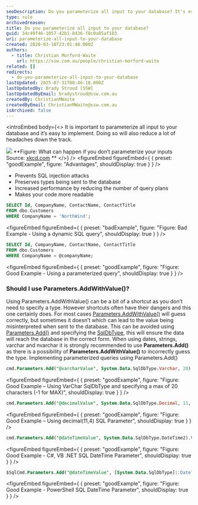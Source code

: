 ```yaml
---
seoDescription: Do you parameterize all input to your database? It's essential to safeguard against SQL injection attacks and improve query performance by reducing the number of query plans.
type: rule
archivedreason:
title: Do you parameterize all input to your database?
guid: 34c49f46-1057-42b1-8436-f8c0a05af103
uri: parameterize-all-input-to-your-database
created: 2020-03-18T23:01:48.000Z
authors:
  - title: Christian Morford-Waite
    url: https://ssw.com.au/people/christian-morford-waite
related: []
redirects:
  - do-you-parameterize-all-input-to-your-database
lastUpdated: 2025-07-31T00:46:18.000Z
lastUpdatedBy: Brady Stroud [SSW]
lastUpdatedByEmail: bradystroud@ssw.com.au
createdBy: ChristianMWaite
createdByEmail: ChristianMWaite@ssw.com.au
isArchived: false
---
```


<introEmbed
  body={<>
It is important to parameterize all input to your database and it’s easy to implement.
Doing so will also reduce a lot of headaches down the track.

![](/uploads/rules/parameterize-all-input-to-your-database/ParameterizeSqlInputsXKCD.png) **Figure: What can happen if you don’t parameterize your inputs
Source: [xkcd.com](https://xkcd.com/327/)
**
  </>}
/>
<figureEmbed figureEmbed={ {
  preset: "goodExample",
  figure: "Advantages",
  shouldDisplay: true
} } />


* Prevents SQL injection attacks
* Preserves types being sent to the database
* Increased performance by reducing the number of query plans
* Makes your code more readable

```sql
SELECT Id, CompanyName, ContactName, ContactTitle
FROM dbo.Customers
WHERE CompanyName = 'NorthWind';
```

<figureEmbed figureEmbed={ {
  preset: "badExample",
  figure: "Figure: Bad Example - Using a dynamic SQL query",
  shouldDisplay: true
} } />


```sql
SELECT Id, CompanyName, ContactName, ContactTitle
FROM dbo.Customers
WHERE CompanyName = @companyName;
```

<figureEmbed figureEmbed={ {
  preset: "goodExample",
  figure: "Figure: Good Example - Using a parameterized query",
  shouldDisplay: true
} } />


### Should I use Parameters.AddWithValue()?

Using Parameters.AddWithValue() can be a bit of a shortcut as you don’t need to specify a type. However shortcuts often have their dangers and this one certainly does.
For most cases [Parameters.AddWithValue()](https://docs.microsoft.com/en-us/dotnet/api/system.data.sqlclient.sqlparametercollection.addwithvalue?view=netframework-4.8&WT.mc_id=DP-MVP-33518) will guess correctly, but sometimes it doesn’t which can lead to the value being misinterpreted when sent to the database. This can be avoided using [Parameters.Add()](https://docs.microsoft.com/en-us/dotnet/api/system.data.sqlclient.sqlparametercollection.add?view=netframework-4.8&WT.mc_id=DP-MVP-33518) and specifying the [SqlDbType](https://docs.microsoft.com/en-us/dotnet/api/system.data.sqldbtype?view=netframework-4.8&WT.mc_id=DP-MVP-33518), this will ensure the data will reach the database in the correct form.
When using dates, strings, varchar and nvarchar it is strongly recommended to use **Parameters.Add()** as there is a possibility of **Parameters.AddWithValue()** to incorrectly guess the type.
Implementing parameterized queries using Parameters.Add()

```sql
cmd.Parameters.Add("@varcharValue", System.Data.SqlDbType.Varchar, 20).Value = “Text”;
```

<figureEmbed figureEmbed={ {
  preset: "goodExample",
  figure: "Figure: Good Example – Using VarChar SqlDbType and specifying a max of 20 characters (-1 for MAX)",
  shouldDisplay: true
} } />


```sql
cmd.Parameters.Add("@decimalValue", System.Data.SqlDbType.Decimal, 11, 4).Value = decimalValue;
```

<figureEmbed figureEmbed={ {
  preset: "goodExample",
  figure: "Figure: Good Example – Using decimal(11,4) SQL Parameter",
  shouldDisplay: true
} } />


```sql
cmd.Parameters.Add("@dateTimeValue", System.Data.SqlDbType.DateTime2).Value = DateTime.UtcNow;
```

<figureEmbed figureEmbed={ {
  preset: "goodExample",
  figure: "Figure: Good Example - C#, VB .NET SQL DateTime Parameter",
  shouldDisplay: true
} } />


```sql
$SqlCmd.Parameters.Add("@dateTimeValue", [System.Data.SqlDbType]::DateTime2).Value = $dateTime2Value
```

<figureEmbed figureEmbed={ {
  preset: "goodExample",
  figure: "Figure: Good Example - PowerShell SQL DateTime Parameter",
  shouldDisplay: true
} } />
